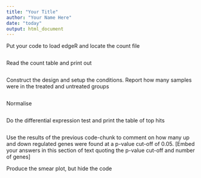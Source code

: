 ```yaml
---
title: "Your Title"
author: "Your Name Here"
date: "today"
output: html_document
---
```


Put your code to load edgeR and locate the count file

```r
```

Read the count table and print out

```r
```

Construct the design and setup the conditions. Report how many samples were in the treated and untreated groups

```r

```

Normalise 

```r

```


Do the differential expression test and print the table of top hits

```r

```

Use the results of the previous code-chunk to comment on how many up and down regulated genes were found at a p-value cut-off of 0.05. [Embed your answers in this section of text quoting the p-value cut-off and number of genes]

Produce the smear plot, but hide the code

```r

```


